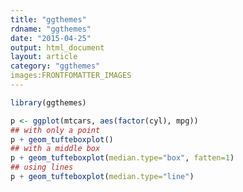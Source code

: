 ```yaml
---
title: "ggthemes"
rdname: "ggthemes"
date: "2015-04-25"
output: html_document
layout: article
category: "ggthemes"
images:FRONTFOMATTER_IMAGES
---
```


```r
library(ggthemes)
```

```r
p <- ggplot(mtcars, aes(factor(cyl), mpg))
## with only a point
p + geom_tufteboxplot()
## with a middle box
p + geom_tufteboxplot(median.type="box", fatten=1)
## using lines
p + geom_tufteboxplot(median.type="line")



```